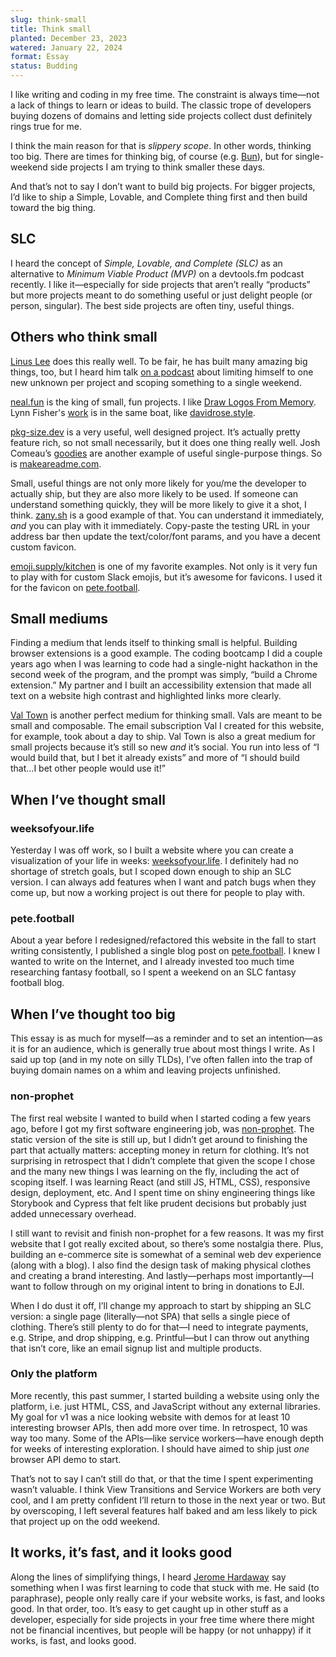 ```yaml
---
slug: think-small
title: Think small
planted: December 23, 2023
watered: January 22, 2024
format: Essay
status: Budding
---
```


I like writing and coding in my free time. The constraint is always time—not a lack of things to learn or ideas to build. The classic trope of developers buying dozens of domains and letting side projects collect dust definitely rings true for me.

I think the main reason for that is <Link href="/slippery-scope">_slippery scope_</Link>. In other words, thinking too big. There are times for thinking big, of course (e.g. [Bun](https://bun.sh/)), but for single-weekend side projects I am trying to think smaller these days.

And that’s not to say I don’t want to build big projects. For bigger projects, I’d like to ship a Simple, Lovable, and Complete thing first and then build toward the big thing.

## SLC

I heard the concept of _Simple, Lovable, and Complete (SLC)_ as an alternative to _Minimum Viable Product (MVP)_ on a devtools.fm podcast recently. I like it—especially for side projects that aren’t really “products” but more projects meant to do something useful or just delight people (or person, singular). The best side projects are often tiny, useful things.

## Others who think small

[Linus Lee](https://thesephist.com/) does this really well. To be fair, he has built many amazing big things, too, but I heard him talk [on a podcast](https://www.latent.space/p/ai-interfaces-and-notion) about limiting himself to one new unknown per project and scoping something to a single weekend.

[neal.fun](https://neal.fun) is the king of small, fun projects. I like [Draw Logos From Memory](https://neal.fun/logos-from-memory/). Lynn Fisher's [work](https://lynnandtonic.com/work/) is in the same boat, like [davidrose.style](https://davidrose.style/).

[pkg-size.dev](https://pkg-size.dev/) is a very useful, well designed project. It’s actually pretty feature rich, so not small necessarily, but it does one thing really well. Josh Comeau’s [goodies](https://www.joshwcomeau.com/goodies/) are another example of useful single-purpose things. So is [makeareadme.com](https://www.makeareadme.com/).

Small, useful things are not only more likely for you/me the developer to actually ship, but they are also more likely to be used. If someone can understand something quickly, they will be more likely to give it a shot, I think. [zany.sh](https://zany.sh/) is a good example of that. You can understand it immediately, _and_ you can play with it immediately. Copy-paste the testing URL in your address bar then update the text/color/font params, and you have a decent custom favicon.

[emoji.supply/kitchen](https://emoji.supply/kitchen/) is one of my favorite examples. Not only is it very fun to play with for custom Slack emojis, but it’s awesome for favicons. I used it for the favicon on [pete.football](https://pete.football).

## Small mediums

Finding a medium that lends itself to thinking small is helpful. Building browser extensions is a good example. The coding bootcamp I did a couple years ago when I was learning to code had a single-night hackathon in the second week of the program, and the prompt was simply, “build a Chrome extension.” My partner and I built an accessibility extension that made all text on a website high contrast and highlighted links more clearly.

[Val Town](https://val.town) is another perfect medium for thinking small. Vals are meant to be small and composable. The <Link href="/cultivating-emails">email subscription Val I created for this website</Link>, for example, took about a day to ship. Val Town is also a great medium for small projects because it’s still so new _and_ it’s social. You run into less of “I would build that, but I bet it already exists” and more of “I should build that...I bet other people would use it!”

## When I’ve thought small

### weeksofyour.life

Yesterday I was off work, so I built a website where you can create a visualization of your life in weeks: [weeksofyour.life](https://weeksofyour.life). I definitely had no shortage of stretch goals, but I scoped down enough to ship an SLC version. I can always add features when I want and patch bugs when they come up, but now a working project is out there for people to play with.

### pete.football

About a year before I redesigned/refactored this website in the fall to start writing consistently, I published a single blog post on [pete.football](https://pete.football). I knew I wanted to write on the Internet, and I already invested too much time researching fantasy football, so I spent a weekend on an SLC fantasy football blog.

## When I’ve thought too big

This essay is as much for myself—as a reminder and to set an intention—as it is for an audience, which is generally true about most things I write. As I said up top (and in my note on <Link href="/silly-tlds">silly TLDs</Link>), I’ve often fallen into the trap of buying domain names on a whim and leaving projects unfinished.

### non-prophet

The first real website I wanted to build when I started coding a few years ago, before I got my first software engineering job, was [non-prophet](https://non-prophet.dev). The static version of the site is still up, but I didn’t get around to finishing the part that actually matters: accepting money in return for clothing. It’s not surprising in retrospect that I didn’t complete that given the scope I chose and the many new things I was learning on the fly, including the act of scoping itself. I was learning React (and still JS, HTML, CSS), responsive design, deployment, etc. And I spent time on shiny engineering things like Storybook and Cypress that felt like prudent decisions but probably just added unnecessary overhead.

I still want to revisit and finish non-prophet for a few reasons. It was my first website that I got really excited about, so there’s some nostalgia there. Plus, building an e-commerce site is somewhat of a seminal web dev experience (along with a blog). I also find the design task of making physical clothes and creating a brand interesting. And lastly—perhaps most importantly—I want to follow through on my original intent to bring in donations to EJI.

When I do dust it off, I’ll change my approach to start by shipping an SLC version: a single page (literally—not SPA) that sells a single piece of clothing. There’s still plenty to do for that—I need to integrate payments, e.g. Stripe, and drop shipping, e.g. Printful—but I can throw out anything that isn’t core, like an email signup list and multiple products.

### Only the platform

More recently, this past summer, I started building a website using <Link href="/only-the-platform">only the platform</Link>, i.e. just HTML, CSS, and JavaScript without any external libraries. My goal for v1 was a nice looking website with demos for at least 10 interesting browser APIs, then add more over time. In retrospect, 10 was way too many. Some of the APIs—like service workers—have enough depth for weeks of interesting exploration. I should have aimed to ship just _one_ browser API demo to start.

That’s not to say I can’t still do that, or that the time I spent experimenting wasn’t valuable. I think View Transitions and Service Workers are both very cool, and I am pretty confident I’ll return to those in the next year or two. But by overscoping, I left several features half baked and am less likely to pick that project up on the odd weekend.

## It works, it’s fast, and it looks good

Along the lines of simplifying things, I heard [Jerome Hardaway](https://twitter.com/JeromeHardaway) say something when I was first learning to code that stuck with me. He said (to paraphrase), people only really care if your website works, is fast, and looks good. In that order, too. It’s easy to get caught up in other stuff as a developer, especially for side projects in your free time where there might not be financial incentives, but people will be happy (or not unhappy) if it works, is fast, and looks good.
